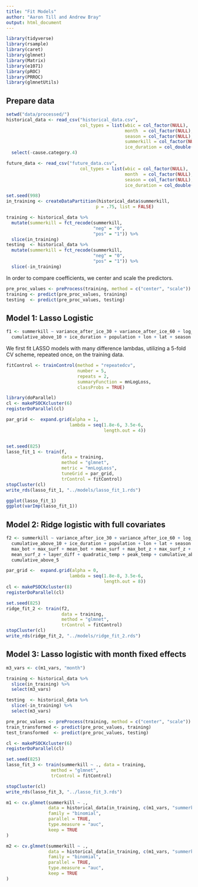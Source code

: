 ```yaml
---
title: "Fit Models"
author: "Aaron Till and Andrew Bray"
output: html_document
---
```


```r
library(tidyverse)
library(rsample)
library(caret)
library(glmnet)
library(Matrix)
library(e1071)
library(pROC)
library(PRROC) 
library(glmnetUtils)
```

## Prepare data

```r
setwd("data/processed/")
historical_data <- read_csv("historical_data.csv",
                            col_types = list(wbic = col_factor(NULL),
                                             month  = col_factor(NULL),
                                             season = col_factor(NULL),
                                             summerkill = col_factor(NULL),
                                             ice_duration = col_double())) %>%
  select(-cause.category.4)

future_data <- read_csv("future_data.csv",
                            col_types = list(wbic = col_factor(NULL),
                                             month  = col_factor(NULL),
                                             season = col_factor(NULL),
                                             ice_duration = col_double()))
```

```r
set.seed(998)
in_training <- createDataPartition(historical_data$summerkill,
                                  p = .75, list = FALSE)

training <- historical_data %>%
  mutate(summerkill = fct_recode(summerkill,
                                 "neg" = "0",
                                 "pos" = "1")) %>%
  slice(in_training)
testing  <- historical_data %>%
  mutate(summerkill = fct_recode(summerkill,
                                 "neg" = "0",
                                 "pos" = "1")) %>%
  slice(-in_training)
```

In order to compare coefficients, we center and scale the predictors.

```r
pre_proc_values <- preProcess(training, method = c("center", "scale"))
training <- predict(pre_proc_values, training)
testing  <- predict(pre_proc_values, testing)
```


## Model 1: Lasso Logistic

```r
f1 <- summerkill ~ variance_after_ice_30 + variance_after_ice_60 + log_schmidt +
  cumulative_above_10 + ice_duration + population + lon + lat + season + temp
```

We first fit LASSO models with many difference lambdas, utilizing a 5-fold CV
scheme, repeated once, on the training data.

```r
fitControl <- trainControl(method = "repeatedcv",
                           number = 5,
                           repeats = 2,
                           summaryFunction = mnLogLoss,
                           classProbs = TRUE)

library(doParallel)
cl <- makePSOCKcluster(6)
registerDoParallel(cl)

par_grid <-  expand.grid(alpha = 1,
                        lambda = seq(1.8e-6, 3.5e-6, 
                                     length.out = 4))


set.seed(825)
lasso_fit_1 <- train(f, 
                     data = training, 
                     method = "glmnet", 
                     metric = "mnLogLoss",
                     tuneGrid = par_grid,
                     trControl = fitControl)
stopCluster(cl)
write_rds(lasso_fit_1, "../models/lasso_fit_1.rds")

ggplot(lasso_fit_1)
ggplot(varImp(lasso_fit_1))
```


## Model 2: Ridge logistic with full covariates

```r
f2 <- summerkill ~ variance_after_ice_30 + variance_after_ice_60 + log_schmidt +
  cumulative_above_10 + ice_duration + population + lon + lat + season + temp +
  max_bot + max_surf + mean_bot + mean_surf + max_bot_z + max_surf_z + mean_bot_z +
  mean_surf_z + layer_diff + quadratic_temp + peak_temp + cumulative_above_0 +
  cumulative_above_5
```

```r
par_grid <-  expand.grid(alpha = 0,
                        lambda = seq(1.8e-8, 3.5e-6, 
                                     length.out = 8))
cl <- makePSOCKcluster(8)
registerDoParallel(cl)

set.seed(825)
ridge_fit_2 <- train(f2, 
                     data = training, 
                     method = "glmnet", 
                     trControl = fitControl)
stopCluster(cl)
write_rds(ridge_fit_2, "../models/ridge_fit_2.rds")
```


## Model 3: Lasso logistic with month fixed effects

```r
m3_vars <- c(m1_vars, "month")

training <- historical_data %>%
  slice(in_training) %>%
  select(m3_vars)

testing  <- historical_data %>%
  slice(-in_training) %>%
  select(m3_vars)
```

```r
pre_proc_values <- preProcess(training, method = c("center", "scale"))
train_transformed <- predict(pre_proc_values, training)
test_transformed  <- predict(pre_proc_values, testing)
```

```r
cl <- makePSOCKcluster(6)
registerDoParallel(cl)

set.seed(825)
lasso_fit_3 <- train(summerkill ~ ., data = training, 
                 method = "glmnet", 
                 trControl = fitControl)

stopCluster(cl)
write_rds(lasso_fit_3, "../lasso_fit_3.rds")
```











```r
m1 <- cv.glmnet(summerkill ~ .,
                data = historical_data[in_training, c(m1_vars, "summerkill")],
                family = "binomial",
                parallel = TRUE, 
                type.measure = "auc",
                keep = TRUE
)

m2 <- cv.glmnet(summerkill ~ .,
                data = historical_data[in_training, c(m1_vars, "summerkill")],
                family = "binomial",
                parallel = TRUE, 
                type.measure = "auc",
                keep = TRUE
)
```

